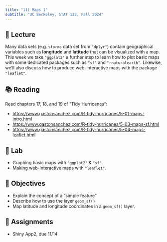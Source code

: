 ```yaml
---
title: "11) Maps 1"
subtitle: "UC Berkeley, STAT 133, Fall 2024"
---
```



## 📖 Lecture

Many data sets (e.g. `storms` data set from `"dplyr"`) contain geographical variables such as **longitude** and **latitude** that can be visualized with a map.
This week we take `"ggplot2"` a further step to learn how to plot basic maps with some dedicated packages such as `"sf"` and `"rnaturalearth"`.
Likewise, we'll also discuss how to produce web-interactive maps with the package `"leaflet"`.



## 📚 Reading

Read chapters 17, 18, and 19 of "Tidy Hurricanes":

- <a href="https://www.gastonsanchez.com/R-tidy-hurricanes/5-01-maps-intro.html" target="_blank">https://www.gastonsanchez.com/R-tidy-hurricanes/5-01-maps-intro.html</a>
- <a href="https://www.gastonsanchez.com/R-tidy-hurricanes/5-03-maps-sf.html" target="_blank">https://www.gastonsanchez.com/R-tidy-hurricanes/5-03-maps-sf.html</a>
- <a href="https://www.gastonsanchez.com/R-tidy-hurricanes/5-04-maps-leaflet.html" target="_blank">https://www.gastonsanchez.com/R-tidy-hurricanes/5-04-maps-leaflet.html</a>


## 🔬 Lab

- Graphing basic maps with `"ggplot2"` & `"sf"`.
- Making web-interactive maps with `"leaflet"`.



## 🎯 Objectives

- Explain the concept of a "simple feature"
- Describe how to use the layer `geom_sf()`
- Map latitude and longitude coordinates in a `geom_sf()` layer.



## 🔔 Assignments

- Shiny App2, due 11/14
